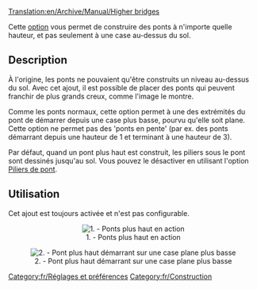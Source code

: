 [[Translation:en/Archive/Manual/Higher bridges]]


Cette [[fr/Archive/Manual/Settings/Options avancées|option]] vous permet de construire des ponts à n'importe quelle hauteur, et pas seulement à une case au-dessus du sol.

== Description ==
À l'origine, les ponts ne pouvaient qu'être construits un niveau au-dessus du sol. Avec cet ajout, il est possible de placer des ponts qui peuvent franchir de plus grands creux, comme l'image le montre.

Comme les ponts normaux, cette option permet à une des extrémités du pont de démarrer depuis une case plus basse, pourvu qu'elle soit plane. Cette option ne permet pas des 'ponts en pente' (par ex. des ponts démarrant depuis une hauteur de 1 et terminant à une hauteur de 3).

Par défaut, quand un pont plus haut est construit, les piliers sous le pont sont dessinés jusqu'au sol. Vous pouvez le désactiver en utilisant l'option [[fr/Archive/Manual/Settings/Piliers de pont|Piliers de pont]].

== Utilisation ==
Cet ajout est toujours activée et n'est pas configurable.

<center>[[File:en/Higher bridges.png|center|none|frame|1. - Ponts plus haut en action]]</center>

<center>[[File:en/Higher Bridges-Different Z.png|center|none|frame|2. - Pont plus haut démarrant sur une case plane plus basse]]</center>


[[Category:fr/Réglages et préférences]]
[[Category:fr/Construction]]